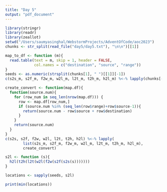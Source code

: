 ```yaml
---
title: "Day 5"
output: "pdf_document"
---
```

```r
library(stringr)
library(readr)
library(zeallot)
setwd("/Users/saumyasinghal/WebstormProjects/AdventOfCode/aoc2023")
chunks <- str_split(read_file("day5/day5.txt"), "\n\n")[[1]]

map_to_df <- function (m){
  read.table(text = m, skip = 1, header = FALSE,
             col.names = c("destination", "source", "range"))
}
seeds <- as.numeric(strsplit(chunks[1], " ")[[1]][-1])
c(s2s_m, s2f_m, f2w_m, w2l_m, l2t_m, t2h_m, h2l_m) %<-% lapply(chunks[-1], map_to_df)
```
```r
create_convert <- function(map.df){
  function(source.num){
    for (row_num in seq_len(nrow(map.df))) {
      row <- map.df[row_num,]
      if (source.num %in% (seq_len(row$range)+row$source-1)){
        return(source.num - row$source + row$destination)
      }
    }
    return(source.num)
  }
}
c(s2s, s2f, f2w, w2l, l2t, t2h, h2l) %<-% lapply(
        list(s2s_m, s2f_m, f2w_m, w2l_m, l2t_m, t2h_m, h2l_m),
        create_convert)

```
```r

s2l <- function (s){
  h2l(t2h(l2t(w2l(f2w(s2f(s2s(s)))))))
}

locations <- sapply(seeds, s2l)

print(min(locations))
```